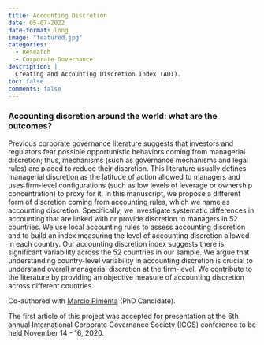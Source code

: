```yaml
---
title: Accounting Discretion
date: 05-07-2022
date-format: long
image: "featured.jpg"
categories:
  - Research
  - Corporate Governance
description: |
  Creating and Accounting Discretion Index (ADI).
toc: false
comments: false
---
```


### Accounting discretion around the world: what are the outcomes?

Previous corporate governance literature suggests that investors and regulators fear possible opportunistic behaviors coming from managerial discretion; thus, mechanisms (such as governance mechanisms and legal rules) are placed to reduce their discretion. This literature usually defines managerial discretion as the latitude of action allowed to managers and uses firm-level configurations (such as low levels of leverage or ownership concentration) to proxy for it. In this manuscript, we propose a different form of discretion coming from accounting rules, which we name as accounting discretion. Specifically, we investigate systematic differences in accounting that are linked with or provide discretion to managers in 52 countries. We use local accounting rules to assess accounting discretion and to build an index measuring the level of accounting discretion allowed in each country. Our accounting discretion index suggests there is significant variability across the 52 countries in our sample. We argue that understanding country-level variability in accounting discretion is crucial to understand overall managerial discretion at the firm-level. We contribute to the literature by providing an objective measure of accounting discretion across different countries.

Co-authored with [Marcio Pimenta](http://lattes.cnpq.br/1670868214172308) (PhD Candidate).

The first article of this project was accepted for presentation at the 6th annual International Corporate Governance Society ([ICGS](https://icgsociety.org/)) conference to be held November 14 - 16, 2020. 

